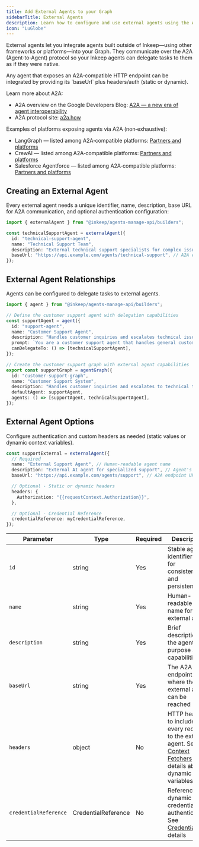 ```yaml
---
title: Add External Agents to your Graph
sidebarTitle: External Agents
description: Learn how to configure and use external agents using the A2A protocol
icon: "LuGlobe"
---
```


External agents let you integrate agents built outside of Inkeep—using other frameworks or platforms—into your Graph. They communicate over the A2A (Agent‑to‑Agent) protocol so your Inkeep agents can delegate tasks to them as if they were native.

<Note>
  Any agent that exposes an A2A‑compatible HTTP endpoint can be integrated by providing its `baseUrl` plus headers/auth (static or dynamic).
</Note>

Learn more about A2A:
- A2A overview on the Google Developers Blog: [A2A — a new era of agent interoperability](https://developers.googleblog.com/en/a2a-a-new-era-of-agent-interoperability/)
- A2A protocol site: [a2a.how](https://a2a.how/)

Examples of platforms exposing agents via A2A (non‑exhaustive):
- LangGraph — listed among A2A‑compatible platforms: [Partners and platforms](https://google-a2a.wiki/agents-platforms/)
- CrewAI — listed among A2A‑compatible platforms: [Partners and platforms](https://google-a2a.wiki/agents-platforms/)
- Salesforce Agentforce — listed among A2A‑compatible platforms: [Partners and platforms](https://google-a2a.wiki/agents-platforms/)

## Creating an External Agent

Every external agent needs a unique identifier, name, description, base URL for A2A communication, and optional authentication configuration:

```typescript
import { externalAgent } from "@inkeep/agents-manage-api/builders";

const technicalSupportAgent = externalAgent({
  id: "technical-support-agent",
  name: "Technical Support Team",
  description: "External technical support specialists for complex issues",
  baseUrl: "https://api.example.com/agents/technical-support", // A2A endpoint
});
```

## External Agent Relationships

Agents can be configured to delegate tasks to external agents.

```typescript
import { agent } from "@inkeep/agents-manage-api/builders";

// Define the customer support agent with delegation capabilities
const supportAgent = agent({
  id: "support-agent",
  name: "Customer Support Agent",
  description: "Handles customer inquiries and escalates technical issues",
  prompt: `You are a customer support agent that handles general customer inquiries.`,
  canDelegateTo: () => [technicalSupportAgent],
});

// Create the customer support graph with external agent capabilities
export const supportGraph = agentGraph({
  id: "customer-support-graph",
  name: "Customer Support System",
  description: "Handles customer inquiries and escalates to technical teams when needed",
  defaultAgent: supportAgent,
  agents: () => [supportAgent, technicalSupportAgent],
});
```

## External Agent Options

Configure authentication and custom headers as needed (static values or dynamic context variables).

```typescript
const supportExternal = externalAgent({
  // Required
  name: "External Support Agent", // Human-readable agent name
  description: "External AI agent for specialized support", // Agent's purpose
  baseUrl: "https://api.example.com/agents/support", // A2A endpoint URL

  // Optional - Static or dynamic headers
  headers: {
    Authorization: "{{requestContext.Authorization}}",
  },

  // Optional - Credential Reference
  credentialReference: myCredentialReference,
});
```

| Parameter             | Type                | Required | Description                                                                                                                                                     |
| --------------------- | ------------------- | -------- | --------------------------------------------------------------------------------------------------------------------------------------------------------------- |
| `id`                  | string              | Yes      | Stable agent identifier used for consistency and persistence                                                                                                    |
| `name`                | string              | Yes      | Human-readable name for the external agent                                                                                                                      |
| `description`         | string              | Yes      | Brief description of the agent's purpose and capabilities                                                                                                       |
| `baseUrl`             | string              | Yes      | The A2A endpoint URL where the external agent can be reached                                                                                                    |
| `headers`             | object              | No       | HTTP headers to include with every request to the external agent. See [Context Fetchers](/typescript-sdk/context-fetchers) for details about dynamic variables. |
| `credentialReference` | CredentialReference | No       | Reference to dynamic credentials for authentication. See [Credentials](/typescript-sdk/credentials) for details                                                 |
